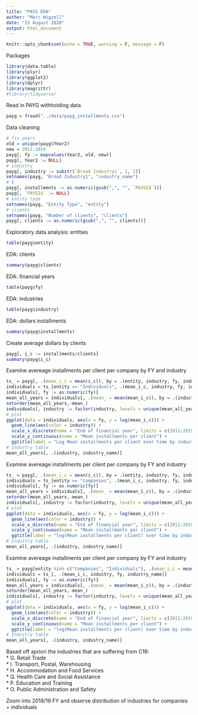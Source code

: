 ```yaml
---
title: "PAYG EDA"
author: "Marc Wigzell"
date: "15 August 2020"
output: html_document
---
```


```r
knitr::opts_chunk$set(echo = TRUE, warning = F, message = F)
```

Packages
```r
library(data.table)
library(plyr)
library(ggplot2)
library(dplyr)
library(magrittr)
#library(tidyverse)
```

Read in PAYG withholding data
```r
payg = fread("../data/payg_installments.csv")
```

Data cleaning
```r
# fix years
old = unique(payg$Year2)
new = 2011:2019
payg[, fy := mapvalues(Year2, old, new)]
payg[, Year2 := NULL]
# industry
payg[, industry := substr(`Broad Industry1`, 1, 1)]
setnames(payg, "Broad Industry1", "industry_name")
# $
payg[, installments := as.numeric(gsub(",", "", `PAYGI$`))]
payg[, `PAYGI$` := NULL]
# entity type
setnames(payg, "Entity Type", "entity")
# clients
setnames(payg, "Number of clients", "clients")
payg[, clients := as.numeric(gsub(",", "", clients))]
```

Exploratory data analysis: entities
```r
table(payg$entity)
```

EDA: clients
```r
summary(payg$clients)
```

EDA: financial years
```r
table(payg$fy)
```

EDA: industries
```r
table(payg$industry)
```

EDA: dollars installments
```r
summary(payg$installments)
```

Create average dollars by clients
```r
payg[, i_c := installments/clients]
summary(payg$i_c)
```

Examine avereage installments per client per company by FY and industry
```r
ts_ = payg[, .(mean_i_c = mean(i_c)), by = .(entity, industry, fy, industry_name)]
individuals = ts_[entity == "Individuals", .(mean_i_c, industry, fy, industry_name)]
individuals[, fy := as.numeric(fy)]
mean_all_years = individuals[, .(mean_ = mean(mean_i_c)), by = .(industry, industry_name)]
setorder(mean_all_years,-mean_)
individuals[, industry := factor(industry, levels = unique(mean_all_years$industry))]
# plot
ggplot(data = individuals, aes(x = fy, y = log(mean_i_c))) +
  geom_line(aes(color = industry)) +
  scale_x_discrete(name = "End of financial year", limits = c(2011:2019)) +
  scale_y_continuous(name = "Mean installments per client") +
  ggtitle(label = "Log Mean installments per client over time by industry for individuals")
# Industry table
mean_all_years[, .(industry, industry_name)]
```

Examine avereage installments per client per company by FY and industry
```r
ts_ = payg[, .(mean_i_c = mean(i_c)), by = .(entity, industry, fy, industry_name)]
individuals = ts_[entity == "Companies", .(mean_i_c, industry, fy, industry_name)]
individuals[, fy := as.numeric(fy)]
mean_all_years = individuals[, .(mean_ = mean(mean_i_c)), by = .(industry, industry_name)]
setorder(mean_all_years,-mean_)
individuals[, industry := factor(industry, levels = unique(mean_all_years$industry))]
# plot
ggplot(data = individuals, aes(x = fy, y = log(mean_i_c))) +
  geom_line(aes(color = industry)) +
  scale_x_discrete(name = "End of financial year", limits = c(2011:2019)) +
  scale_y_continuous(name = "Mean installments per client") +
  ggtitle(label = "log(Mean installments per client) over time by industry for companies")
# Industry table
mean_all_years[, .(industry, industry_name)]
```

Examine avereage installments per client per company by FY and industry
```r
ts_ = payg[entity %in% c("Companies", "Individuals"), .(mean_i_c = mean(i_c)), by = .(industry, fy, industry_name)]
individuals = ts_[, .(mean_i_c, industry, fy, industry_name)]
individuals[, fy := as.numeric(fy)]
mean_all_years = individuals[, .(mean_ = mean(mean_i_c)), by = .(industry, industry_name)]
setorder(mean_all_years,-mean_)
individuals[, industry := factor(industry, levels = unique(mean_all_years$industry))]
# plot
ggplot(data = individuals, aes(x = fy, y = log(mean_i_c))) +
  geom_line(aes(color = industry)) +
  scale_x_discrete(name = "End of financial year", limits = c(2011:2019)) +
  scale_y_continuous(name = "Mean installments per client") +
  ggtitle(label = "log(Mean installments per client) over time by industry for \n companies + individuals")
# Industry table
mean_all_years[, .(industry, industry_name)]
```


Based off apriori the industries that are suffering from C19: <br/>
* G. Retail Trade <br/>
* I. Transport, Postal, Warehousing <br/>
* H. Accommodation and Food Services <br/>
* Q. Health Care and Social Assistance <br/>
* P. Education and Training <br/>
* O. Public Administration and Safety <br/>

Zoom into 2018/19 FY and observe distribution of industries for companies + individuals
```r

```

